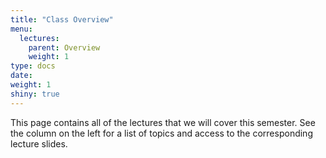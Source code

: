 ```yaml
---
title: "Class Overview"
menu:
  lectures:
    parent: Overview
    weight: 1
type: docs
date: 
weight: 1
shiny: true
---
```


This page contains all of the lectures that we will cover this semester. See the column on the left for a list of topics and access to the corresponding lecture slides. 
